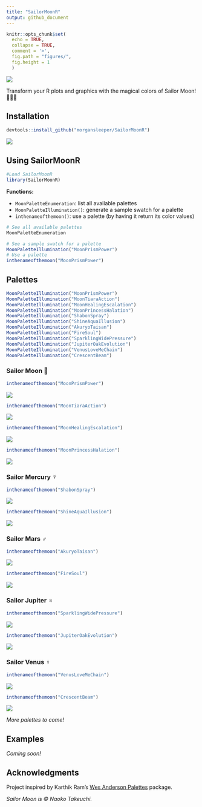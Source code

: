 ```yaml
---
title: "SailorMoonR"
output: github_document
---
```


```r
knitr::opts_chunk$set(
  echo = TRUE,
  collapse = TRUE,
  comment = '>',
  fig.path = "figures/",
  fig.height = 1
  )
```

![](skyline.jpg)


Transform your R plots and graphics with the magical colors of Sailor Moon! 🌙✨🌸


## Installation


```r
devtools::install_github("morgansleeper/SailorMoonR")
```


![](luna.gif)


## Using SailorMoonR

```r
#Load SailorMoonR
library(SailorMoonR)
```

__Functions:__  

* `MoonPaletteEnumeration`: list all available palettes
* `MoonPaletteIllumination()`: generate a sample swatch for a palette
* `inthenameofthemoon()`: use a palette (by having it return its color values)

```r
# See all available palettes
MoonPaletteEnumeration

# See a sample swatch for a palette
MoonPaletteIllumination("MoonPrismPower")
# Use a palette
inthenameofthemoon("MoonPrismPower")
```


## Palettes
```r
MoonPaletteIllumination("MoonPrismPower")
MoonPaletteIllumination("MoonTiaraAction")
MoonPaletteIllumination("MoonHealingEscalation")
MoonPaletteIllumination("MoonPrincessHalation")
MoonPaletteIllumination("ShabonSpray")
MoonPaletteIllumination("ShineAquaIllusion")
MoonPaletteIllumination("AkuryoTaisan")
MoonPaletteIllumination("FireSoul")
MoonPaletteIllumination("SparklingWidePressure")
MoonPaletteIllumination("JupiterOakEvolution")
MoonPaletteIllumination("VenusLoveMeChain")
MoonPaletteIllumination("CrescentBeam")
```

### Sailor Moon  🌙


```r
inthenameofthemoon("MoonPrismPower")
```

![](figures/palettes-1.png)

```r
inthenameofthemoon("MoonTiaraAction")
```

![](figures/palettes-2.png)

```r
inthenameofthemoon("MoonHealingEscalation")
```

![](figures/palettes-3.png)

```r
inthenameofthemoon("MoonPrincessHalation")
```

![](figures/palettes-4.png)

### Sailor Mercury ☿ 

```r
inthenameofthemoon("ShabonSpray")
```

![](figures/palettes-5.png)

```r
inthenameofthemoon("ShineAquaIllusion")
```

![](figures/palettes-6.png)

### Sailor Mars ♂️

```r
inthenameofthemoon("AkuryoTaisan")
```

![](figures/palettes-7.png)

```r
inthenameofthemoon("FireSoul")
```

![](figures/palettes-8.png)

### Sailor Jupiter ♃

```r
inthenameofthemoon("SparklingWidePressure")
```

![](figures/palettes-9.png)

```r
inthenameofthemoon("JupiterOakEvolution")
```

![](figures/palettes-10.png)

### Sailor Venus  ♀️ 


```r
inthenameofthemoon("VenusLoveMeChain")
```

![](figures/palettes-11.png)

```r
inthenameofthemoon("CrescentBeam")
```

![](figures/palettes-12.png)

_More palettes to come!_

## Examples

_Coming soon!_

## Acknowledgments

Project inspired by Karthik Ram's [Wes Anderson Palettes](https://github.com/karthik/wesanderson) package.

_Sailor Moon is © Naoko Takeuchi._
